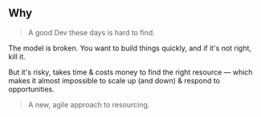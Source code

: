 ## Why

> A good Dev these days is hard to find.

The model is broken. You want to build things quickly, and if it's not right, kill it. 

But it's risky, takes time & costs money to find the right resource — which makes it almost impossible to scale up (and down) & respond to opportunities.

> A new, agile approach to resourcing. 
